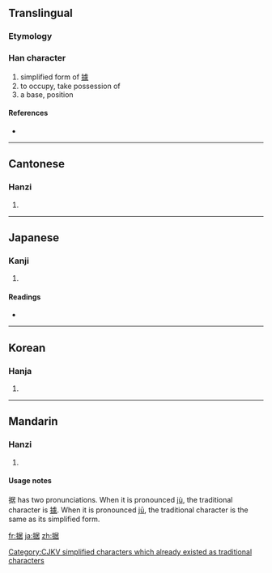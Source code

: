 {{also|據}}
==Translingual==

===Etymology===
{{Han compound|手|居|c1=s|c2=p|t1=hand|ls=psc}}

[[Category:CJKV simplified characters which already existed as traditional characters]]

===Han character===
{{Han char|rn=64|rad=手|as=08|sn=11|four=5706<sub>4</sub>|canj=手尸十口 (QSJR)|ids=⿰[[扌]][[居]]}}

# simplified form of [[據]]
# to occupy, take possession of
# a base, position

====References====
* {{Han ref|kx=0435.120|dkj=12204|dj=0784.290|hdz=31909.010|uh=636E|ud=25454|bh=D575|bd=54645}}

----

==Cantonese==

===Hanzi===
{{yue-hanzi|jyut=|y=geui1|tra=據}}

# {{defn|Cantonese}}

----

==Japanese==

===Kanji===
{{ja-kanji|grade=c|rs=手08}}

# {{defn|Japanese}}

====Readings====
* {{ja-readings|on=[[きょ]] (kyo)|kun=[[すえる]] (sueru), [[すえ]] (sue)}}

----

==Korean==

===Hanja===
{{ko-hanja|hangeul=거|eumhun=|rv=geo|mr=kŏ|y=ke}}

# {{defn|Korean}}

----

==Mandarin==

===Hanzi===
{{cmn-hanzi|tra=據|pin=[[jù]] ([[ju4]])|wg=chü<sup>4</sup>}}

# {{defn|Mandarin}}

====Usage notes====
据 has two pronunciations. When it is pronounced [[jù]], the traditional character is [[據]]. When it is pronounced [[jū]], the traditional character is the same as its simplified form.

[[fr:据]]
[[ja:据]]
[[zh:据]]